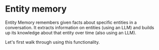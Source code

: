 # Entity memory

Entity Memory remembers given facts about specific entities in a conversation. It extracts information on entities (using an LLM) and builds up its knowledge about that entity over time (also using an LLM).

Let's first walk through using this functionality.


<Example />
